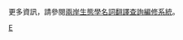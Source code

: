 {{CGroupH|name=Ecology|desc=生态学}}<noinclude>
更多資訊，請參閱[http://ecoterm.biodiv.tw/index.php 兩岸生態學名詞翻譯查詢編修系統]。
</noinclude>
{{CItem|1=群系=>zh-cn:群丛;|desc=大陆：群丛；台湾：群系，群丛|original=association}}
{{CItem|1=zh-cn:生物区系;zh-tw:生物相;|desc=转换说明|original=biota}}
{{CItem|zh-cn:顶级群落;zh-tw:極峰相;|desc=转换说明|original=climax}}
{{CItem|1=群集=>zh-cn:群落;|desc=大陆：群落；台湾：群集，群落，群聚|original=community}}
{{CItem|1=群聚=>zh-cn:群落;|desc=大陆：群落；台湾：群集，群落，群聚|original=community}}
{{CItem|zh-cn:生态系统;zh-tw:生態系;|desc=转换说明|original=ecosystem}}
{{CItem|zh-cn:生态位;zh-tw:生態席位;|desc=转换说明|original=niche}}
{{CItem|zh-cn:种群;zh-tw:族群;|desc=转换说明|original=population}}
{{CItem|1=消長=>zh-cn:演替;|desc=大陆：演替；台湾：演替，消长|original=succession}}
{{CItem|zh-cn:自养;zh-tw:自營;|desc=转换说明|original=autotrophic}}
{{CItem|zh-cn:自养演替;zh-tw:自營性消長;|desc=转换说明|original=autotrophic succession}}
{{CItem|zh-cn:偶见种;zh-tw:偶生種;|desc=转换说明|original=accidental species, incidental species, casual species}}
{{CItem|zh-cn:密度制约因子;zh-tw:密度依變因子;|desc=转换说明|original=density-dependent factor}}
{{CItem|zh-cn:非密度制约因子;zh-tw:密度無關因子;|desc=转换说明|original=density-independent factor}}
{{CItem|zh-cn:区别种;zh-tw:分化種;|desc=转换说明|original=differential species}}
{{CItem|zh-cn:奠基者效应;zh-tw:先進者效應;|desc=转换说明|original=founder effect}}
{{CItem|zh-cn:异养;zh-tw:異營;|desc=转换说明|original=heterotrophic}}
{{CItem|zh-cn:异养演替;zh-tw:異營性消長;|desc=转换说明|original=heterotrophic succession}}
{{CItem|zh-cn:内禀增长率;zh-tw:內在增殖率;|desc=转换说明|original=intrinsic rate of increase}}
{{CItem|zh-cn:生态位宽度;zh-tw:生態席位廣度;|desc=转换说明|original=niche breadth}}
{{CItem|zh-cn:群落外貌分类;zh-tw:群集形相分類;|desc=转换说明|original=physiognomic classification of community}}
{{CItem|zh-cn:先锋群落;zh-tw:先驅群落;|desc=转换说明|original=pioneer community}}
{{CItem|zh-cn:植物群落数量特征;zh-tw:量化植物群落性狀;|desc=转换说明|original=quantitative phytosociological character}}
{{CItem|zh-cn:自然选择说;zh-tw:天擇說;|desc=转换说明|original=theory of natural selection}}
{{CItem|zh-cn:艾伦律;zh-tw:雅倫氏法則;|desc=转换说明|original=Allen's rule}}
{{CItem|zh-cn:格洛格尔律;zh-tw:格婁傑定則;|desc=转换说明|original=Gloger's rule}}
{{CItem|zh-cn:乔丹律;zh-tw:約旦氏法則;|desc=转换说明|original=Jordan's rule}}
{{CItem|zh-cn:泊松分布;zh-tw:卜瓦松分布;|desc=转换说明|original=Poisson distribution}}
{{CItem|zh-cn:香农多样性指数;zh-tw:夏儂歧異度指數;|desc=转换说明|original=Shannon's index of diversity}}
{{CItem|zh-cn:辛普森指数;zh-tw:辛浦森指數;|desc=转换说明|original=Simposon's index}}
{{CItem|1=豐量=>zh-cn:丰度;|desc=大陆：多度；台湾：丰量,丰度；统一：丰度|original=abundance}}
{{CItem|1=多度=>zh-tw:豐度;|desc=大陆：多度；台湾：丰量,丰度；统一：丰度|original=abundance}}
{{CItem|1=年龄组=>zh-tw:齡級;|desc=大陆：年龄组；台湾：龄级；统一：[年]龄级|original=age class}}
{{CItem|1=外来种=>zh-tw:異源種;|desc=大陆：外来种；台湾：异源种；统一：异源种|original=allochthonous species}}
{{CItem|1=干扰=>zh-tw:擾動;|desc=大陆：干扰；台湾：失调，统一：扰动|original=disturbance}}
{{CItem|1=失調=>zh-cn:扰动;|desc=大陆：干扰；台湾：失调，统一：扰动|original=disturbance}}
{{CItem|1=生態均衡表=>zh-cn:生态平衡表;|desc=大陆：生态平衡表；台湾：生态均衡表；统一：生态平衡表|original=ecological balance sheet}}
{{CItem|1=生态等价=>zh-tw:生態等位;|desc=大陆：生态等价；台湾：生态等值；统一：生态等位|original=ecological equivalence}}
{{CItem|1=生態等值=>zh-cn:生态等位;|desc=大陆：生态等价；台湾：生态等值；统一：生态等位|original=ecological equivalence}}
{{CItem|1=生態限界=>zh-cn:生态阈值;|desc=大陆：生态阈值；台湾：生态限界；统一：生态阈值|original=ecological threshold}}
{{CItem|1=土壤演替連續性=>zh-cn:土壤发生演替;|desc=大陆：生态阈值；台湾：生态限界；统一：生态阈值|original=edaphogenic succession}}
{{CItem|1=土壤消長連續性=>zh-cn:土壤发生演替;|desc=大陆：土壤发生演替；台湾：土壤演替连续性；土壤消长连续性；统一：土壤发生演替|original=edaphogenic succession}}
{{CItem|1=能量消耗=>zh-cn:能量耗散;|desc=大陆：能量耗散；台湾：能量消耗；统一：能量耗散|original=energy dissipation}}
{{CItem|1=剝削競爭=>zh-cn:利用性竞争;|desc=大陆：利用性竞争；台湾：剥削竞争；统一：利用性竞争|original=exploitation competition}}
{{CItem|1=回饋=>zh-cn:反馈;|desc=大陆：反馈；台湾：回馈；统一：反馈|original=feedback}}
{{CItem|1=取食行為=>zh-cn:捕食行为;|desc=大陆：捕食行为；台湾：取食行为；统一：捕食行为|original=feeding behavio(u)r}}
{{CItem|zh-cn:1/f噪声;zh-tw:低頻雜訊;|desc=转换说明|original=1/f noise}}
{{CItem|zh-cn:废弃农田;zh-tw:廢耕地;|desc=转换说明|original=abandoned field}}
{{CItem|1=敗育=>zh-cn:流产;|desc=转换说明|original=abortion}}
{{CItem|1=敗植=>zh-cn:流产;|desc=转换说明|original=abortion}}
{{CItem|1=流動=>zh-cn:流产;|desc=转换说明|original=abortion}}
{{CItem|zh-cn:吸收光带;zh-tw:吸收譜帶;|desc=转换说明|original=absorption band}}
{{CItem|zh-cn:多度频度比;zh-tw:豐度-頻度比;|desc=转换说明|original=abundance/frequency ratio =A/F ratio}}
{{CItem|zh-cn:深海性;zh-tw:深海的;|desc=转换说明|original=abyssal}}
{{CItem|zh-cn:深渊动物区系;zh-tw:深海動物相;|desc=转换说明|original=abyssal fauna}}
{{CItem|zh-cn:深渊山丘;zh-tw:深海山丘;|desc=转换说明|original=abyssal hill}}
{{CItem|zh-cn:深渊平原;zh-tw:深海平原;|desc=转换说明|original=abyssal plain}}
{{CItem|zh-cn:蜱螨信息素;zh-tw:蜱蟎費洛蒙;|desc=转换说明|original=acarina pheromone}}
{{CItem|zh-cn:容许日摄入量;zh-tw:容許日攝取量;|desc=转换说明|original=acceptable daily intake}}
{{CItem|1=习服=>zh-tw:順應;|desc=转换说明|original=accommodation}}
{{CItem|zh-cn:不染色;zh-tw:不產色素;|desc=转换说明|original=achromogenic}}
{{CItem|zh-cn:酸性沉降物;zh-tw:酸性沈降;|desc=转换说明|original=acid deposition}}
{{CItem|zh-cn:喜酸植物;zh-tw:適酸植物;|desc=转换说明|original=acid plant; oxylophytes}}
{{CItem|zh-cn:酸性生境指示植物;zh-tw:酸性地指標植物;|desc=转换说明|original=acidophilous indicator plant}}
{{CItem|zh-cn:喜酸植被;zh-tw:嗜酸性植被;|desc=转换说明|original=acidophilous vegetation}}
{{CItem|zh-cn:获得性免疫;zh-tw:後天性免疫;|desc=转换说明|original=acquired immunity}}
{{CItem|zh-cn:获得抗性;zh-tw:後天抗性;|desc=转换说明|original=acquired resistance}}
{{CItem|zh-cn:光能测定计;zh-tw:感光計;|desc=转换说明|original=actinometer}}
{{CItem|zh-cn:防治阈值;zh-tw:防治閥值;|desc=转换说明|original=action threshold; control threshold}}
{{CItem|1=有效酸度=>zh-tw:活性酸度;|desc=转换说明|original=active acidity}}
{{CItem|1=现存密度=>zh-tw:實測密度;|desc=转换说明|original=actual density}}
{{CItem|zh-cn:现实植被;zh-tw:現存植被;|desc=转换说明|original=actual vegetation}}
{{CItem|zh-cn:急性致毒剂量;zh-tw:急性劑量;|desc=转换说明|original=acute dose; acute dosage}}
{{CItem|zh-cn:适应性;zh-tw:適應力;|desc=转换说明|original=adaptability}}
{{CItem|zh-cn:可适应的生态系统管理;zh-tw:適應性生態系管理;|desc=转换说明|original=adaptive ecosystem management}}
{{CItem|zh-cn:适应酵;zh-tw:適應酵素;|desc=转换说明|original=adaptive enzyme}}
{{CItem|zh-cn:适应性选择;zh-tw:適應選擇;|desc=转换说明|original=adaptive selection}}
{{CItem|zh-cn:黏性卵;zh-tw:黏著卵;|desc=转换说明|original=adhesive egg}}
{{CItem|1=附加消長系列=>zh-cn:附加演替系列;|desc=转换说明|original=adsere}}
{{CItem|zh-cn:警戒色;zh-tw:宣告色;|desc=转换说明|original=advertising color}}
{{CItem|zh-cn:风成地形;zh-tw:風蝕地形;|desc=转换说明|original=aeolian landform}}
{{CItem|zh-cn:航片;zh-tw:航空攝影術;|desc=转换说明|original=aerial photography}}
{{CItem|1=好氧菌=>zh-cn:需氧性细菌;|desc=转换说明|original=aerobic bacteria}}
{{CItem|1=需氧菌=>zh-cn:需氧性细菌;|desc=转换说明|original=aerobic bacteria}}
{{CItem|zh-cn:需气土壤生物;zh-tw:好氧性植物;|desc=转换说明|original=aerophytobiont}}
{{CItem|zh-cn:大气浮游植物;zh-tw:空中浮游植物;|desc=转换说明|original=aeroplanktophyte}}
{{CItem|1=氣膠=>zh-cn:气溶胶;|desc=转换说明|original=aerosol}}
{{CItem|zh-cn:夏绿灌木群落;zh-tw:夏綠灌叢;|desc=转换说明|original=aestatifruticeta}}
{{CItem|1=無配種=>zh-cn:无性种;|desc=转换说明|original=agamospecies}}
{{CItem|zh-cn:年龄面积假说;zh-tw:年代面積假說;|desc=转换说明|original=age and area hypothesis}}
{{CItem|1=齡級結構=>zh-cn:年龄结构;|desc=转换说明|original=age structure}}
{{CItem|zh-cn:特定年龄;zh-tw:年齡別;|desc=转换说明|original=age-specific}}
{{CItem|1=聚合=>zh-cn:聚集;|desc=转换说明|original=aggregation}}
{{CItem|1=族聚=>zh-cn:聚集;|desc=转换说明|original=aggregation}}
{{CItem|1=群聚=>zh-cn:聚集;|desc=转换说明|original=aggregation}}
{{CItem|1=聚群指数=>zh-tw:聚集指數;|desc=转换说明|original=aggregation index}}
{{CItem|zh-cn:聚集信息素;zh-tw:聚集費洛蒙;|desc=转换说明|original=aggregation pheromone}}
{{CItem|zh-cn:聚群反应;zh-tw:聚集反應;|desc=转换说明|original=aggregative response}}
{{CItem|1=侵犯行为=>zh-tw:攻擊行為;|desc=转换说明|original=aggressive behavio[u]r}}
{{CItem|zh-cn:对抗行为;zh-tw:敵對行為;|desc=转换说明|original=agonistic behavio[u]r}}
{{CItem|1=草本学=>zh-tw:禾草學;|desc=转换说明|original=agrostology}}
{{CItem|zh-cn:风干重;zh-tw:氣乾重;|desc=转换说明|original=air dry weight}}
{{CItem|zh-cn:大气浮游生物;zh-tw:空中浮游生物;|desc=转换说明|original=air plankton}}
{{CItem|zh-cn:白化变种;zh-tw:白化種;|desc=转换说明|original=albino}}
{{CItem|1=藻類繁生=>zh-cn:藻华;|desc=转换说明|original=algal bloom; algae bloom}}
{{CItem|1=藻类极盛繁殖=>zh-tw:藻華;|desc=转换说明|original=algal bloom; algae bloom}}
{{CItem|zh-cn:食藻动物;zh-tw:藻食性動物;|desc=转换说明|original=algivore}}
{{CItem|zh-cn:外来侵入种;zh-tw:外來入侵種;|desc=转换说明|original=alien invasive species}}
{{CItem|zh-cn:向碱性;zh-tw:趨鹼性;|desc=转换说明|original=alkaliotropism}}
{{CItem|zh-cn:碱性植物;zh-tw:耐鹼植物;|desc=转换说明|original=alkaliplant}}
{{CItem|zh-cn:阿利律;zh-tw:阿利定律;|desc=转换说明|original=Allee's law}}
{{CItem|1=對偶基因=>zh-cn:等位基因;|desc=转换说明|original=allele}}
{{CItem|zh-cn:外源浮游生物;zh-tw:種間化學交感物質;|desc=转换说明|original=allelochemical[s]}}
{{CItem|zh-cn:多体拟态行为;zh-tw:個體間模仿行為;|desc=转换说明|original=allelomimetic behavio[u]r}}
{{CItem|zh-cn:群属;zh-tw:群團;|desc=转换说明|original=alliance}}
{{CItem|zh-cn:异源植物区系;zh-tw:殘存植物相;|desc=转换说明|original=allogenous flora}}
{{CItem|zh-cn:异双亲;zh-tw:非親扶養;|desc=转换说明|original=alloparents}}
{{CItem|zh-cn:异域分布;zh-tw:異域性;|desc=转换说明|original=allopatry}}
{{CItem|zh-cn:等位酶;zh-tw:異位酶;|desc=转换说明|original=allozyme}}
{{CItem|1=淤积层=>zh-tw:沖積層;|desc=转换说明|original=alluvium}}
{{CItem|1=专主寄主=>zh-tw:交替寄主;|desc=转换说明|original=alternate host}}
{{CItem|zh-cn:轮换寄主;zh-tw:替代寄主;|desc=转换说明|original=alternative host}}
{{CItem|zh-cn:高草群落;zh-tw:高莖草本植被;|desc=转换说明|original=altherbosa}}
{{CItem|1=測高儀=>zh-cn:高度计;|desc=转换说明|original=altimeter}}
{{CItem|1=海拔計=>zh-cn:高度计;|desc=转换说明|original=altimeter}}
{{CItem|1=海拔高度替代种=>zh-tw:垂直分布替代種;|desc=转换说明|original=altitudinal vicariad}}
{{CItem|1=垂直分布带=>zh-tw:垂直帶;|desc=转换说明|original=altitudinal zone; altitudinal belt}}
{{CItem|zh-cn:产两性单性生殖;zh-tw:產雙性孤雌生殖;|desc=转换说明|original=amphitoky}}
{{CItem|zh-cn:扩增片段长度多态性;zh-tw:擴增片段長度多型性;|desc=转换说明|original=amplified fragment length polymorphism }}
{{CItem|1=同化代謝=>zh-cn:合成代谢;|desc=转换说明|original=anabolism}}
{{CItem|zh-cn:进化;zh-tw:前進演化;|desc=转换说明|original=anagenesis}}
{{CItem|zh-cn:同功器官;zh-tw:同功性;|desc=转换说明|original=analogy}}
{{CItem|zh-cn:协方差分析;zh-tw:變積分析;|desc=转换说明|original=analysis of covariance}}
{{CItem|zh-cn:方差分析;zh-tw:變方分析;|desc=转换说明|original=analysis of variance}}
{{CItem|zh-cn:钙铁榴石;zh-tw:暗色火山灰土;|desc=转换说明|original=andosol}}
{{CItem|1=风力计=>zh-tw:風速計;|desc=转换说明|original=anemometer}}
{{CItem|1=新生代植物消長系列=>zh-cn:新生代植物演替系列;|desc=转换说明|original=angeosere}}
{{CItem|1=年热能收支=>zh-cn:年熱收支;|desc=转换说明|original=annual heat budget}}
{{CItem|1=周年变化=>zh-cn:年周期變動;|desc=转换说明|original=annuation}}
{{CItem|zh-cn:无意人为引入植物;zh-tw:人為引進植物;|desc=转换说明|original=anthropophyte}}
{{CItem|zh-cn:拒食剂;zh-tw:抗食物質;|desc=转换说明|original=anti-feedant}}
{{CItem|zh-cn:不定期;zh-tw:非週期性;|desc=转换说明|original=aperiodicity}}
{{CItem|zh-cn:偏利素;zh-tw:腐物激素;|desc=转换说明|original=apneumone}}
{{CItem|1=离征=>zh-tw:衍徵;|desc=转换说明|original=apomorphy}}
{{CItem|1=似然竞争=>zh-tw:表觀競爭;|desc=转换说明|original=apparent competition}}
{{CItem|1=外顯競爭=>zh-cn:表观竞争;|desc=转换说明|original=apparent competition}}
{{CItem|1=净光合=>zh-tw:表觀光合作用;|desc=转换说明|original=apparent photosynthesis}}
{{CItem|1=非透水層=>zh-cn:不透水层;|desc=转换说明|original=aquifuge}}
{{CItem|1=池藻草本群落=>zh-tw:水生草本群落;|desc=转换说明|original=aquiherbosa}}
{{CItem|zh-cn:北极第三纪植物区系;zh-tw:北極地第三紀植物相;|desc=转换说明|original=Arcto-tertiary flora}}
{{CItem|zh-cn:北界;zh-tw:北陸界;|desc=转换说明|original=Arctogaea}}
{{CItem|zh-cn:干旱土;zh-tw:旱境土;|desc=转换说明|original=arid soil}}
{{CItem|zh-cn:滞留性信息素;zh-tw:阻礙性費洛蒙;|desc=转换说明|original=arrestant sex pheromone}}
{{CItem|zh-cn:曲霉病;zh-tw:麴黴病;|desc=转换说明|original=aspergillosis}}
{{CItem|zh-cn:同化呼吸比;zh-tw:同化呼吸量比;|desc=转换说明|original=assimilation/respiration ratio}}
{{CItem|zh-cn:演替系列微群落;zh-tw:不穩定微生物群系;|desc=转换说明|original=associule}}
{{CItem|1=選擇性交配=>zh-cn:选型交配;|desc=转换说明|original=assortative mating}}
{{CItem|1=同類交配=>zh-cn:选型交配;|desc=转换说明|original=assortative mating}}
{{CItem|zh-cn:选型育种;zh-tw:同類育種;|desc=转换说明|original=assor[ta]tive breeding}}
{{CItem|1=汽化表=>zh-tw:蒸發計;|desc=转换说明|original=atmometer}}
{{CItem|zh-cn:引诱剂;zh-tw:誘引物質;|desc=转换说明|original=attractant}}
{{CItem|zh-cn:吸引子;zh-tw:吸子;|desc=转换说明|original=attractor}}
{{CItem|zh-cn:澳大拉西亚;zh-tw:澳洲大陸區;|desc=转换说明|original=Australasia}}
{{CItem|zh-cn:自动散播;zh-tw:自動散布;|desc=转换说明|original=autochory}}
{{CItem|zh-cn:单主寄生;zh-tw:同主寄生;|desc=转换说明|original=autoecism}}
{{CItem|zh-cn:上层浮游生物;zh-tw:表層性浮游生物;|desc=转换说明|original=autopelagic plankton}}
{{CItem|zh-cn:辅助能;zh-tw:補助熱量;|desc=转换说明|original=auxiliary energy}}
{{CItem|zh-cn:鸟类区系;zh-tw:鳥類相;|desc=转换说明|original=avifauna}}
{{CItem|1=後灘=>zh-cn:后滨;|desc=转换说明|original=back shore}}
{{CItem|zh-cn:平衡假说;zh-tw:均衡假說;|desc=转换说明|original=balanced hypothesis}}
{{CItem|1=均衡多型性=>zh-cn:平衡多态现象;|desc=转换说明|original=balanced polymorphism}}
{{CItem|zh-cn:藤壶区;zh-tw:巨藤壺區;|desc=转换说明|original=Balanus zone}}
{{CItem|zh-cn:沿岸沙滩;zh-tw:屏障沙灘;|desc=转换说明|original=barrier beach}}
{{CItem|zh-cn:阳离子交换能力;zh-tw:鹽基置換量;|desc=转换说明|original=base exchange capacity}}
{{CItem|1=贝茨拟态=>zh-tw:貝氏擬態;|desc=转换说明|original=Batesian mimicry}}
{{CItem|1=警戒拟态=>zh-tw:貝氏擬態;|desc=转换说明|original=Batesian mimicry}}
{{CItem|zh-cn:深海潜水器;zh-tw:深海潛水艇;|desc=转换说明|original=bathyscaph}}
{{CItem|zh-cn:海狸;zh-tw:河狸;|desc=转换说明|original=beaver}}
{{CItem|zh-cn:比尔律;zh-tw:貝爾－蘭伯特法則;|desc=转换说明|original=Beer-Lambert's rule}}
{{CItem|zh-cn:行为二态现象;zh-tw:行為雙型性;|desc=转换说明|original=behavio[u]ral dimorphism}}
{{CItem|zh-cn:行为多态现象;zh-tw:行為多型性;|desc=转换说明|original=behavio[u]ral polymorphism}}
{{CItem|zh-cn:食底栖生物动物;zh-tw:底食者;|desc=转换说明|original=benthivores}}
{{CItem|zh-cn:水底植物;zh-tw:底棲植物;|desc=转换说明|original=benthophyte; phytobenthos}}
{{CItem|1=水底生物=>zh-tw:底棲生物;|desc=转换说明|original=benthos}}
{{CItem|zh-cn:食底栖生物者;zh-tw:攝食底棲生物者;|desc=转换说明|original=benthos feeder}}
{{CItem|1=伯格曼律=>zh-tw:貝格曼律;|desc=转换说明|original=Bergman`s rule}}
{{CItem|zh-cn:白令桥;zh-tw:白令陸橋;|desc=转换说明|original=Bering land bridge}}
{{CItem|zh-cn:两面下注;zh-tw:分散風險;|desc=转换说明|original=bet hedging}}
{{CItem|1=二态分布=>zh-tw:雙峰分布;|desc=转换说明|original=bimodal distribution}}
{{CItem|zh-cn:生物积累;zh-tw:生物累積;|desc=转换说明|original=bioaccumulation}}
{{CItem|1=生物可利用性=>zh-tw:生物有效性;|desc=转换说明|original=bioavailability}}
{{CItem|zh-cn:生物可降解性;zh-tw:生物降解力;|desc=转换说明|original=biodegradability}}
{{CItem|zh-cn:生物退化;zh-tw:生物衰退;|desc=转换说明|original=biodeterioration}}
{{CItem|1=生物能学=>zh-tw:生物能量學;|desc=转换说明|original=bioenergetics}}
{{CItem|zh-cn:生物相;zh-tw:化石相;|desc=转换说明|original=biofacies}}
{{CItem|zh-cn:生物地理化学循环;zh-tw:生地化循環;|desc=转换说明|original=biogeochemical cycle}}
{{CItem|zh-cn:生物地球化学;zh-tw:生物地理化學;|desc=转换说明|original=biogeochemistry}}
{{CItem|zh-cn:指示生物;zh-tw:生物指標;|desc=转换说明|original=bioindicator; indicator organism}}
{{CItem|zh-cn:生物积累作用;zh-tw:生物性累積;|desc=转换说明|original=biological accumulation}}
{{CItem|zh-cn:生物测定;zh-tw:生物檢定;|desc=转换说明|original=biological assay}}
{{CItem|zh-cn:生物的环境调节;zh-tw:生物制約;|desc=转换说明|original=biological conditioning}}
{{CItem|zh-cn:生物接触氧化反应器;zh-tw:生物接觸氧化槽;|desc=转换说明|original=biological contact oxidation reactor}}
{{CItem|1=生物半寿期=>zh-tw:生物半衰期;|desc=转换说明|original=biological half-life}}
{{CItem|zh-cn:生物节律;zh-tw:生物律動;|desc=转换说明|original=biological rhythm}}
{{CItem|zh-cn:生物质燃料;zh-tw:生質能;|desc=转换说明|original=biomass fuel; bio-fuel}}
{{CItem|1=生物除污=>zh-tw:生物修復;|desc=转换说明|original=bioremediation}}
{{CItem|1=生物洗滌塔=>zh-cn:生物涤气器;|desc=转换说明|original=bioscrubber}}
{{CItem|1=生物氣體注入法=>zh-cn:生物注气法;|desc=转换说明|original=biosparging process}}
{{CItem|zh-cn:生物地层学;zh-tw:生物化石層序學;|desc=转换说明|original=biostratigraphy}}
{{CItem|zh-cn:生物层积学;zh-tw:生物化石分布學;|desc=转换说明|original=biostratonomy}}
{{CItem|1=生物扩张力=>zh-tw:生物壓力;|desc=转换说明|original=biotic pressure}}
{{CItem|1=生物地層=>zh-cn:生物带;|desc=转换说明|original=biozone}}
{{CItem|zh-cn:双峰分布;zh-tw:雙極分布;|desc=转换说明|original=bipolar distribution}}
{{CItem|zh-cn:环志;zh-tw:鳥類標誌法;|desc=转换说明|original=bird-banding}}
{{CItem|zh-cn:生死比率;zh-tw:出生/死亡比率;|desc=转换说明|original=birth/death ratio}}
{{CItem|zh-cn:剖面法;zh-tw:斷面法;|desc=转换说明|original=bisect method}}
{{CItem|zh-cn:两性群;zh-tw:雙性群;|desc=转换说明|original=bisexual group}}
{{CItem|zh-cn:炭黑;zh-tw:黑碳;|desc=转换说明|original=black carbon}}
{{CItem|1=空白試驗值=>zh-cn:对照值;|desc=转换说明|original=blank value}}
{{CItem|zh-cn:推力传播;zh-tw:裂開散布;|desc=转换说明|original=bolochory}}
{{CItem|zh-cn:蚕蛾性诱醇;zh-tw:雌蠶蛾性費洛蒙;|desc=转换说明|original=bombykol}}
{{CItem|1=钻蚀生物=>zh-tw:鑽孔生物;|desc=转换说明|original=boring organism}}
{{CItem|zh-cn:上行控制;zh-tw:由下而上的控制;|desc=转换说明|original=bottom-up control}}
{{CItem|zh-cn:束缚水;zh-tw:結合水;|desc=转换说明|original=bound water}}
{{CItem|zh-cn:吊行运动;zh-tw:擺盪行為;|desc=转换说明|original=brachiation}}
{{CItem|1=繁殖成效=>zh-tw:繁殖成功率;|desc=转换说明|original=breeding success [rate]}}
{{CItem|zh-cn:繁育系统;zh-tw:繁殖系統;|desc=转换说明|original=breeding system}}
{{CItem|zh-cn:卤水;zh-tw:富鹽水;|desc=转换说明|original=brine water}}
{{CItem|zh-cn:宽硬叶植物;zh-tw:闊葉硬葉植物;|desc=转换说明|original=broad-sclerophyll plant}}
{{CItem|1=托卵寄生=>zh-cn:巢寄生;|desc=转换说明|original=brood parasitism}}
{{CItem|zh-cn:棕壤;zh-tw:棕土;|desc=转换说明|original=brown soil}}
{{CItem|zh-cn:苔藓群落学;zh-tw:蘚苔群落學;|desc=转换说明|original=bryocoenology}}
{{CItem|zh-cn:容重;zh-tw:容積比重;|desc=转换说明|original=bulk specific gravity}}
{{CItem|1=嫌石灰植物=>zh-cn:嫌钙植物;|desc=转换说明|original=calcifuge plant}}
{{CItem|zh-cn:开放群落;zh-tw:卡爾文循環;|desc=转换说明|original=Calvin cycle}}
{{CItem|zh-cn:巴西疏林草原;zh-tw:巴西稀樹草原;|desc=转换说明|original=campo cerrado}}
{{CItem|zh-cn:巴西稀树草原;zh-tw:坎波草原;|desc=转换说明|original=campo sujo}}
{{CItem|zh-cn:林冠盖度;zh-tw:冠層覆蓋度;|desc=转换说明|original=canopy cover}}
{{CItem|zh-cn:巴西热带雨林次生林;zh-tw:卡波埃拉林;|desc=转换说明|original=capoeira}}
{{CItem|zh-cn:人工养殖;zh-tw:圈養繁殖;|desc=转换说明|original=captive breeding}}
{{CItem|zh-cn:二氧化碳加浓;zh-tw:二氧化碳富化;|desc=转换说明|original=carbon dioxide enrichment}}
{{CItem|zh-cn:碳固存;zh-tw:碳封存;|desc=转换说明|original=carbon sequestration}}
{{CItem|zh-cn:级联模型;zh-tw:瀑布模式;|desc=转换说明|original=cascade model}}
{{CItem|zh-cn:等级分化;zh-tw:階級分化;|desc=转换说明|original=caste differentiation}}
{{CItem|zh-cn:捕捞曲线;zh-tw:漁獲曲線;|desc=转换说明|original=catch curve}}
{{CItem|1=單位努力漁獲量=>zh-cn:单位努力捕获量;|desc=转换说明|original=Catch Per Unit Effort}}
{{CItem|1=单位捕捞努力量渔获量=>zh-tw:單位努力捕獲量;|desc=转换说明|original=Catch Per Unit Effort}}
{{CItem|zh-cn:阳离子交换量;zh-tw:陽離子置換量;|desc=转换说明|original=cation exchange capacity}}
{{CItem|1=幹生花現象=>zh-cn:茎花现象;|desc=转换说明|original=cauliflory}}
{{CItem|1=可燃性有机岩=>zh-tw:可燃性生物岩;|desc=转换说明|original=caustobiolith}}
{{CItem|zh-cn:穴居动物;zh-tw:穴棲動物;|desc=转换说明|original=cavernicolous animal}}
{{CItem|zh-cn:气穴现象;zh-tw:穴蝕現象;|desc=转换说明|original=cavitation}}
{{CItem|zh-cn:特征动物;zh-tw:示徵動物;|desc=转换说明|original=characteristic animal}}
{{CItem|zh-cn:图解样方;zh-tw:圖示樣方;|desc=转换说明|original=chart quadrat}}
{{CItem|zh-cn:石隙植物;zh-tw:岩隙植物;|desc=转换说明|original=chasmophyte}}
{{CItem|zh-cn:谷坊;zh-tw:攔砂壩;|desc=转换说明|original=check dam}}
{{CItem|zh-cn:氯氟烃;zh-tw:氟氯碳化物;|desc=转换说明|original=chlorofluorocarbon}}
{{CItem|1=氯容=>zh-cn:体积氯度;|desc=转换说明|original=chlorosity}}
{{CItem|zh-cn:色素适应;zh-tw:色彩適應;|desc=转换说明|original=chromatic adaptation}}
{{CItem|zh-cn:日周性律動;zh-tw:昼夜节律;|desc=转换说明|original=circadian rhythm}}
{{CItem|zh-cn:植被域;zh-tw:植被圈;|desc=转换说明|original=circle of vegetation}}
{{CItem|zh-cn:连通性;zh-tw:環通度;|desc=转换说明|original=circuity}}
{{CItem|zh-cn:密闭系统循环;zh-tw:閉鎖系循環;|desc=转换说明|original=circulation of closed system}}
{{CItem|zh-cn:开放系统循环;zh-tw:開放系循環;|desc=转换说明|original=circulation of open system}}
{{CItem|zh-cn:分支进化;zh-tw:支系發生;|desc=转换说明|original=cladogenesis}}
{{CItem|1=支系內適應=>zh-cn:趋异适应;|desc=转换说明|original=cladogenic adaptation}}
{{CItem|zh-cn:生态气候图解;zh-tw:氣候特性圖;|desc=转换说明|original=climate diagram}}
{{CItem|zh-cn:气候变化;zh-tw:氣候變遷;|desc=转换说明|original=climatic change}}
{{CItem|zh-cn:气候顶极群落;zh-tw:氣候極盛相;|desc=转换说明|original=climatic climax}}
{{CItem|1=气候循环=>zh-tw:氣候周期;|desc=转换说明|original=climatic cycle}}
{{CItem|zh-cn:气候宗;zh-tw:氣候性品種;|desc=转换说明|original=climatic race}}
{{CItem|zh-cn:顶级适应数;zh-tw:極盛相適應序數;|desc=转换说明|original=climax adaptation number}}
{{CItem|zh-cn:顶极群落;zh-tw:極相群集;|desc=转换说明|original=climax community}}
{{CItem|zh-cn:顶级种;zh-tw:極相種;|desc=转换说明|original=climax species}}
{{CItem|zh-cn:渐变混交群;zh-tw:漸變亞族群;|desc=转换说明|original=clinodeme}}
{{CItem|zh-cn:无性系种群;zh-tw:無性繁殖族群;|desc=转换说明|original=clonal population}}
{{CItem|zh-cn:克隆植物;zh-tw:殖株植物;|desc=转换说明|original=clone plant}}
{{CItem|zh-cn:整群抽样;zh-tw:集體取樣;|desc=转换说明|original=cluster sampling}}
{{CItem|zh-cn:粗粒景观;zh-tw:粗粒地景;|desc=转换说明|original=coarse-grained landscape}}
{{CItem|zh-cn:海岸群落;zh-tw:沿岸群集;|desc=转换说明|original=coastal community}}
{{CItem|zh-cn:沿海沙漠;zh-tw:沿岸沙漠;|desc=转换说明|original=coastal desert}}
{{CItem|zh-cn:沿海渔业;zh-tw:沿岸漁業;|desc=转换说明|original=coastal fishery}}
{{CItem|zh-cn:沿海沼泽地;zh-tw:沿岸林澤;|desc=转换说明|original=coastal swamp}}
{{CItem|zh-cn:相异系数;zh-tw:差異係數;|desc=转换说明|original=coefficient of difference}}
{{CItem|1=变异系数=>zh-tw:分化係數;|desc=转换说明|original=coefficient of differentiation}}
{{CItem|zh-cn:同构型系数;zh-tw:均質係數;|desc=转换说明|original=coefficient of homogeneity}}
{{CItem|zh-cn:性腺成熟系数;zh-tw:成熟度係數;|desc=转换说明|original=coefficient of maturity}}
{{CItem|1=群落生物学=>zh-tw:生物社會學;|desc=转换说明|original=coenobiology}}
{{CItem|1=聚合种=>zh-tw:近群種;|desc=转换说明|original=coenospecies}}
{{CItem|1=共同演化=>zh-cn:协同进化;|desc=转换说明|original=coevolution}}
{{CItem|1=同生群=>zh-tw:同齡群;|desc=转换说明|original=cohort }}
{{CItem|zh-cn:同龄群分析;zh-tw:年級群分析;|desc=转换说明|original=cohort analysis }}
{{CItem|1=冷荒漠=>zh-tw:寒漠;|desc=转换说明|original=cold desert}}
{{CItem|zh-cn:冷害;zh-tw:寒害;|desc=转换说明|original=cold injury}}
{{CItem|zh-cn:群居性昆虫;zh-tw:聚落昆蟲;|desc=转换说明|original=colonial insect}}
{{CItem|zh-cn:定殖曲线;zh-tw:拓殖曲線;|desc=转换说明|original=colonization curve}}
{{CItem|zh-cn:定居速率;zh-tw:拓殖速率;|desc=转换说明|original=colonization rate}}
{{CItem|zh-cn:蚁群气味;zh-tw:聚落氣味;|desc=转换说明|original=colony odor}}
{{CItem|zh-cn:偏利共生;zh-tw:片利共生;|desc=转换说明|original=commensalism}}
{{CItem|zh-cn:共享摄食场所;zh-tw:共同攝食地;|desc=转换说明|original=common feeding ground}}
{{CItem|zh-cn:群落综合性;zh-tw:群集整合性;|desc=转换说明|original=community integration}}
{{CItem|zh-cn:群落镶嵌;zh-tw:嵌鑲型群集;|desc=转换说明|original=community mosaic}}
{{CItem|zh-cn:河流群落;zh-tw:溪流群集;|desc=转换说明|original=community potamium}}
{{CItem|zh-cn:群落表面;zh-tw:群集面;|desc=转换说明|original=community surface}}
{{CItem|zh-cn:群落类型;zh-tw:群集型;|desc=转换说明|original=community type}}
{{CItem|zh-cn:比较序列法;zh-tw:群集型;|desc=比較排序法|original=comparative ordination technique}}
{{CItem|1=杂交界限群=>zh-tw:能配群;|desc=转换说明|original=comparium}}
{{CItem|1=單位模型=>zh-cn:分室模型;|desc=转换说明|original=compartment model}}
{{CItem|1=單位系統方法=>zh-cn:分室系统方法;|desc=转换说明|original=compartmental system approach}}
{{CItem|zh-cn:补偿深度;zh-tw:補償強度;|desc=转换说明|original=compensation depth}}
{{CItem|zh-cn:补偿层;zh-tw:補償水準;|desc=转换说明|original=compensation level}}
{{CItem|1=平準點=>zh-cn:补偿点;|desc=转换说明|original=compensation point}}
{{CItem|zh-cn:竞争优势;zh-tw:有利競爭;|desc=转换说明|original=competitive advantage}}
{{CItem|zh-cn:竞争群丛;zh-tw:競爭性結合;|desc=转换说明|original=competitive association}}
{{CItem|zh-cn:竞争替代;zh-tw:競爭置換;|desc=转换说明|original=competitive displacement}}
{{CItem|zh-cn:生态系统组分;zh-tw:生態系組成因子;|desc=转换说明|original=components of ecosystem}}
{{CItem|zh-cn:隐藏色;zh-tw:隱匿色;|desc=转换说明|original=concealing colo(u)r}}
{{CItem|1=富集系数=>zh-tw:濃縮係數;|desc=转换说明|original=concentration factor }}
{{CItem|zh-cn:针叶灌木林;zh-tw:針葉灌叢;|desc=转换说明|original=conifruticeta}}
{{CItem|zh-cn:针叶木本群落;zh-tw:針葉林;|desc=转换说明|original=conilignosa}}
{{CItem|zh-cn:原有水;zh-tw:原生水;|desc=转换说明|original=connate water}}
{{CItem|zh-cn:保护生态学;zh-tw:保育生態學;|desc=转换说明|original=conservation ecology}}
{{CItem|zh-cn:自然保护;zh-tw:自然保育;|desc=转换说明|original=conservation of nature}}
{{CItem|zh-cn:单优种群落;zh-tw:單叢;|desc=转换说明|original=consociation}}
{{CItem|zh-cn:小单优种群丛;zh-tw:演替系列單優微生物;|desc=转换说明|original=consociule}}
{{CItem|zh-cn:共生关系;zh-tw:伴侶關係;|desc=转换说明|original=consort relationship}}
{{CItem|zh-cn:结构防御;zh-tw:固有防禦;|desc=转换说明|original=constitutive defense}}
{{CItem|zh-cn:完了行为;zh-tw:終結行動;|desc=转换说明|original=consummatory act}}
{{CItem|zh-cn:完成行为;zh-tw:終結行為;|desc=转换说明|original=consummatory behavior}}
{{CItem|zh-cn:对抗竞争;zh-tw:競賽競爭;|desc=转换说明|original=contest-type competition}}
{{CItem|zh-cn:大陆岛;zh-tw:大陸性島嶼;|desc=转换说明|original=continental island}}
{{CItem|zh-cn:大陆架;zh-tw:大陸棚;|desc=转换说明|original=continental shelf}}
{{CItem|zh-cn:列联表;zh-tw:關連表;|desc=转换说明|original=contingency table}}
{{CItem|zh-cn:连续观察样方;zh-tw:連續樣區;|desc=转换说明|original=continuous quadrat}}
{{CItem|zh-cn:连续随机变量;zh-tw:連續性隨機變數;|desc=转换说明|original=continuous random variable}}
{{CItem|zh-cn:连续体指数;zh-tw:群集連續指數;|desc=转换说明|original=continuum index}}
{{CItem|zh-cn:等高带状种植;zh-tw:等高條作;|desc=转换说明|original=contour strip cropping}}
{{CItem|zh-cn:保护野生动物迁徙物种公约;zh-tw:保護野生動物物種公約;|desc=转换说明|original=Convention on the Conservation of Migratory Species of Wild Animals}}
{{CItem|zh-cn:波恩公约;zh-tw:波昂公约;|desc=转换说明|original=Bonn Convention}}
{{CItem|zh-cn:关于特别是水禽栖息地的国际重要湿地公约;zh-tw:國際重要水鳥棲地保護公約;|desc=转换说明|original=Convention on Wetlands of International Importance Especially as Waterfowl Habitat }}
{{CItem|zh-cn:通常竞争;zh-tw:慣例性競爭;|desc=转换说明|original=conventional competition}}
{{CItem|zh-cn:合作狩猎;zh-tw:協同狩獵;|desc=转换说明|original=cooperative hunting}}
{{CItem|zh-cn:可持续;zh-hk:可持續;zh-tw:永續;|desc=转换说明|original=sustainable}}
{{CGroupF}}<noinclude>
[[Category:公共轉換組模板|E]]
</noinclude>